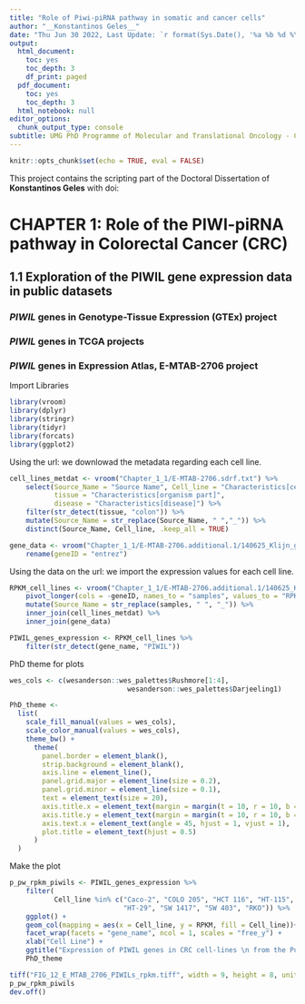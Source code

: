 ```yaml
---
title: "Role of Piwi-piRNA pathway in somatic and cancer cells"
author: "__Konstantinos Geles__"
date: "Thu Jun 30 2022, Last Update: `r format(Sys.Date(), '%a %b %d %Y')`"
output:
  html_document:
    toc: yes
    toc_depth: 3
    df_print: paged
  pdf_document:
    toc: yes
    toc_depth: 3
  html_notebook: null
editor_options:
  chunk_output_type: console
subtitle: UMG PhD Programme of Molecular and Translational Oncology - Circle XXXIV
---
```


```r
knitr::opts_chunk$set(echo = TRUE, eval = FALSE)
```

This project contains the scripting part of the Doctoral Dissertation of **Konstantinos Geles** with doi:   

# CHAPTER 1: Role of the PIWI-piRNA pathway in Colorectal Cancer (CRC)  
  
## 1.1 Exploration of the PIWIL gene expression data in public datasets 

### *PIWIL* genes in Genotype-Tissue Expression (GTEx) project  
  
### *PIWIL* genes in TCGA projects  
  
### *PIWIL* genes in Expression Atlas, E-MTAB-2706 project  
  
Import Libraries
```r
library(vroom)
library(dplyr)
library(stringr)
library(tidyr)
library(forcats)
library(ggplot2)
```

Using the url: we downlowad the metadata regarding each cell line.
```r
cell_lines_metdat <- vroom("Chapter_1_1/E-MTAB-2706.sdrf.txt") %>% 
    select(Source_Name = "Source Name", Cell_line = "Characteristics[cell line]",
           tissue = "Characteristics[organism part]",
           disease = "Characteristics[disease]") %>% 
    filter(str_detect(tissue, "colon")) %>% 
    mutate(Source_Name = str_replace(Source_Name, " ","_")) %>% 
    distinct(Source_Name, Cell_line, .keep_all = TRUE)

gene_data <- vroom("Chapter_1_1/E-MTAB-2706.additional.1/140625_Klijn_geneToTranscript.txt") %>% 
    rename(geneID = "entrez")
```

Using the data on the url: we import the expression values for each cell line.
```r
RPKM_cell_lines <- vroom("Chapter_1_1/E-MTAB-2706.additional.1/140625_Klijn_RPKM_coding.txt") %>% 
    pivot_longer(cols = -geneID, names_to = "samples", values_to = "RPKM") %>% 
    mutate(Source_Name = str_replace(samples, " ", "_")) %>% 
    inner_join(cell_lines_metdat) %>% 
    inner_join(gene_data)

PIWIL_genes_expression <- RPKM_cell_lines %>% 
    filter(str_detect(gene_name, "PIWIL")) 
```

PhD theme for plots 
```r
wes_cols <- c(wesanderson::wes_palettes$Rushmore[1:4],
                             wesanderson::wes_palettes$Darjeeling1)

PhD_theme <-
  list(
    scale_fill_manual(values = wes_cols),
    scale_color_manual(values = wes_cols),
    theme_bw() +
      theme(
        panel.border = element_blank(),
        strip.background = element_blank(),
        axis.line = element_line(),
        panel.grid.major = element_line(size = 0.2),
        panel.grid.minor = element_line(size = 0.1),
        text = element_text(size = 20),
        axis.title.x = element_text(margin = margin(t = 10, r = 10, b = 10, l = 10)),
        axis.title.y = element_text(margin = margin(t = 10, r = 10, b = 10, l = 10)),
        axis.text.x = element_text(angle = 45, hjust = 1, vjust = 1),
        plot.title = element_text(hjust = 0.5)
      )
  )
```

Make the plot
```r

p_pw_rpkm_piwils <- PIWIL_genes_expression %>% 
    filter(
           Cell_line %in% c("Caco-2", "COLO 205", "HCT 116", "HT-115",
                            "HT-29", "SW 1417", "SW 403", "RKO")) %>% 
    ggplot() +
    geom_col(mapping = aes(x = Cell_line, y = RPKM, fill = Cell_line))+
    facet_wrap(facets = "gene_name", ncol = 1, scales = "free_y") +
    xlab("Cell Line") +
    ggtitle("Expression of PIWIL genes in CRC cell-lines \n from the Public dataset: E-MTAB-2706") +
    PhD_theme

tiff("FIG_12_E_MTAB_2706_PIWILs_rpkm.tiff", width = 9, height = 8, units = 'in', res = 300)
p_pw_rpkm_piwils
dev.off()
```

